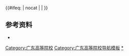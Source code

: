 {{Navbox
|name=广东高等院校
|title=广东高等院校
|state={{{state|autocollapse}}}
|image=
|style = text-align: left;
|groupstyle = text-align: center;
|listclass = hlist
|above= 
*[[中国大陆高等学校列表]]
*[[广东省高等学校列表]]
*[[广东省教育厅]]
|bodyclass = hlist

|group2 = [[中华人民共和国军事院校列表|军事院校]]
|list2 = 
*[[中国人民解放军陆军特种作战学院|陆军特种作战学院广州营区]]<sub>[[广州市|广州]]</sub><sup> [[中国人民解放军陆军特种作战学院|（陆军特种作战学院）]][[副军级]]本（分）</sup>
*[[中国人民解放军海军陆战学院|海军陆战学院]]<sub>[[广州市|广州]]</sub><sup> [[中国人民解放军海军|（海军）]][[副军级]]本</sup>
*[[中国人民武装警察部队警官学院广州训练基地|武警警官学院广州训练基地]]<sub>[[广州市|广州]]</sub><sup> [[中国人民武装警察部队警官学院|（武警警官学院）]][[副军级]]本（分）</sup>

|group3=[[广州市]]
|list3=
*[[中山大学]]<sup>[[中华人民共和国教育部直属高等学校列表|（教育部属）]]{{线路名|#00D2D3<!--一流学科-->}}{{线路名|#D22630<!--985-->}}{{线路名|#0092BC<!--211-->}}{{线路名|#97D700<!--国重-->}}本</sup>
*[[华南理工大学]]<sup>[[中华人民共和国教育部直属高等学校列表|（教育部属）]]{{线路名|#00D2D3<!--一流学科-->}}{{线路名|#D22630<!--985-->}}{{线路名|#0092BC<!--211-->}}{{线路名|#97D700<!--国重-->}}本</sup>
*[[暨南大学]]<sup>[[中共中央统战部|（中央统战部属）]]{{线路名|#00D2D3<!--一流学科-->}}{{线路名|#0092BC<!--211-->}}{{线路名|#97D700<!--国重-->}}本</sup>
*[[华南师范大学]]<sup>[[省部共建|（省部共建）]]{{线路名|#00D2D3<!--一流学科-->}}{{线路名|#0092BC<!--211-->}}{{线路名|#97D700<!--国重-->}}本</sup>
*[[广州中医药大学]]<sup>[[省部共建|（省部共建）]]{{线路名|#00D2D3<!--一流学科-->}}本</sup>
*[[南方医科大学]]<sup>[[省部共建|（省部共建）]]本</sup>
*[[华南农业大学]]<sup>[[省部共建|（省部共建）]]{{线路名|#00D2D3<!--一流学科-->}}{{线路名|#97D700<!--国重-->}}本</sup>
*[[广东财经大学]]<sup>[[省部共建|（省部共建）]]本</sup>
*[[广州大学]]<sup>本</sup>
*[[广东工业大学]]<sup>本</sup>
*[[广东外语外贸大学]]<sup>本</sup>
*[[广州医科大学]]<sup>{{线路名|#00D2D3<!--一流学科-->}}本</sup>
*[[广东药科大学]]<sup>本</sup>
*[[广州体育学院]]<sup>本</sup>
*[[中国人民警察大学广州校区]]<sup>[[中华人民共和国公安部|（公安部属）]]本（分）</sup>
*[[广东技术师范大学]]<sup>本</sup>
*[[广州美术学院]]<sup>本</sup>
*[[星海音乐学院]]<sup>本</sup>
*[[仲恺农业工程学院]]<sup>本</sup>
*[[广东金融学院]]<sup>本</sup>
*[[广东警官学院]]<sup>本</sup>
*[[广东第二师范学院]]<sup>本</sup>
*[[广州航海学院]]<sup>本</sup>
*[[香港科技大学（广州）]]（筹）<sup>本外</sup>
----
*[[广东白云学院]]<sup>民本</sup>
*[[广东培正学院]]<sup>民本</sup>
*[[广州商学院]]<sup>民本</sup>
*[[广州工商学院]]<sup>民本</sup>
*[[广州理工学院]]<sup>民本</sup>
*[[广州应用科技学院]]<sup>民本</sup>
*[[广州华商学院]]<sup>民本</sup>
*[[广州软件学院]]<sup>民本</sup>
*[[广州南方学院]]<sup>民本</sup>
*[[广州新华学院]]<sup>民本</sup>
*[[广州城市理工学院]]<sup>民本</sup>
*[[广州华立学院]]<sup>民本</sup>
----
*[[广州科技职业技术大学]]<sup>民职本</sup>
----
*[[广东外语外贸大学南国商学院]]<sup>民本独</sup>
*[[华南农业大学珠江学院]]<sup>民本独</sup>
----
*[[广州民航职业技术学院]]<sup>[[中国民用航空局|（中国民航局属）]]专</sup>
*[[广州番禺职业技术学院]]<sup>专</sup>
*[[广东轻工职业技术学院]]<sup>专</sup>
*[[广东交通职业技术学院]]<sup>专</sup>
*[[广东水利电力职业技术学院]]<sup>专</sup>
*[[广东农工商职业技术学院]]<sup>专</sup>
*[[广州铁路职业技术学院]]<sup>专</sup>
*[[广东机电职业技术学院]]<sup>专</sup>
*[[广东建设职业技术学院]]<sup>专</sup>
*[[广东女子职业技术学院]]<sup>专</sup>
*[[广东外语艺术职业学院]]<sup>专</sup>
*[[广东邮电职业技术学院]]<sup>专</sup>
*[[广东工贸职业技术学院]]<sup>专</sup>
*[[广东司法警官职业学院]]<sup>专</sup>
*[[广东科学技术职业学院]]<sup>专</sup>
*[[广东体育职业技术学院]]<sup>专</sup>
*[[广东食品药品职业学院]]<sup>专</sup>
*[[广东行政职业学院]]<sup>专</sup>
*[[广东文艺职业学院]]<sup>专</sup>
*[[广州工程技术职业学院]]<sup>专</sup>
*[[广州体育职业技术学院]]<sup>专</sup>
*[[广东工程职业技术学院]]<sup>专</sup>
*[[广州城市职业学院]]<sup>专</sup>
*[[广东理工职业学院]]<sup>专</sup>
*[[广州科技贸易职业学院]]<sup>专</sup>
*[[广东科贸职业学院]]<sup>专</sup>
*[[广东青年职业学院]]<sup>专</sup>
*[[广东生态工程职业学院]]<sup>专</sup>
*[[广州卫生职业技术学院]]<sup>专</sup>
*[[广东南华工商职业学院]]<sup>专</sup>
*[[广州幼儿师范专科学校]]<sup>专</sup>
----
*[[私立华联学院]]<sup>民专</sup>
*[[广东岭南职业技术学院]]<sup>民专</sup>
*[[广州南洋理工职业学院]]<sup>民专</sup>
*[[广州康大职业技术学院]]<sup>民专</sup>
*[[广州涉外经济职业技术学院]]<sup>民专</sup>
*[[广州华立科技职业学院]]<sup>民专</sup>
*[[广州现代信息工程职业技术学院]]<sup>民专</sup>
*[[广州华南商贸职业学院]]<sup>民专</sup>
*[[广州城建职业学院]]<sup>民专</sup>
*[[广州松田职业学院]]<sup>民专</sup>
*[[广州华夏职业学院]]<sup>民专</sup>
*[[广州华商职业学院]]<sup>民专</sup>
*[[广州东华职业学院]]<sup>民专</sup>
----
*[[广州开放大学]]<sup>成</sup>
*[[广东开放大学]]<sup>成</sup>
*[[广东省国防工业职工大学]]<sup>成</sup>
*[[广东社会科学大学]]<sup>成</sup>
*[[广州金桥管理干部学院]]<sup>成</sup>
*[[广州市公安管理干部学院]]<sup>成</sup>
*[[广东省职工体育运动技术学院]]<sup>成</sup>
----
*[[广东新华教育学院]]<sup>民成</sup>

|group4=[[深圳市]]
|list4=
*[[哈尔滨工业大学（深圳）]]<sup>[[中华人民共和国工业和信息化部|（工信部属）]]{{线路名|#00D2D3<!--一流学科-->}}{{线路名|#D22630<!--985-->}}{{线路名|#0092BC<!--211-->}}{{线路名|#97D700<!--国重-->}}本（分）</sup>
*[[中国科学院深圳理工大学]]（筹）<sup>[[中国科学院|（中科院属）]]本</sup>
*[[深圳大学]]<sup>本</sup>
*[[南方科技大学]]<sup>{{线路名|#00D2D3<!--一流学科-->}}本</sup>
*[[深圳技术大学]]<sup>本</sup>
*[[深圳创新创意设计学院]]（筹）<sup>本</sup>
*[[深圳音乐学院]]（筹）<sup>本</sup>
*[[深圳海洋大学]]（筹）<sup>本</sup>
*[[深圳师范大学]]（筹）<sup>本</sup>
*[[香港中文大學（深圳）]]<sup>本外</sup>
*[[深圳北理莫斯科大学]]<sup>本外</sup>
*[[天津大学佐治亚理工深圳学院]]<sup>本外</sup>
*[[香港大学（深圳）]]（筹）<sup>本外</sup>
*[[深圳职业技术学院]]<sup>专</sup>
*[[深圳信息职业技术学院]]<sup>专</sup>
*[[深圳技师学院|深圳技师职业学院]]（筹）<sup>专</sup>
*[[广东新安职业技术学院]]<sup>民专</sup>
*[[深圳开放大学]]<sup>成</sup>

|group5=[[珠海市]]
|list5=
*[[北京师范大学珠海校区]]<sup>[[中华人民共和国教育部直属高等学校列表|（教育部属）]]{{线路名|#00D2D3<!--一流学科-->}}{{线路名|#D22630<!--985-->}}{{线路名|#0092BC<!--211-->}}{{线路名|#97D700<!--国重-->}}本（分）</sup>
*[[遵义医科大学|遵义医科大学珠海校区]]<sup>[[省部共建|（省部共建）]]本（分）</sup>
*[[澳门科技大学|澳门科技大学珠海校区]]（筹）<sup>本外（分）</sup>
*[[珠海科技学院]]<sup>民本</sup>
*[[北京师范大学-香港浸会大学联合国际学院]]<sup>本外</sup>
*[[北京师范大学珠海分校]]<sup>民本独</sup>
*[[北京理工大学珠海学院]]<sup>民本独</sup>
*[[珠海城市职业技术学院]]<sup>专</sup>
*[[珠海艺术职业学院]]<sup>民专</sup>

|group6=[[汕头市]]
|list6=
*[[汕头大学]]<sup>[[省部共建|（省部共建）]]本</sup>
*[[广东以色列理工学院]]<sup>本外</sup>
*[[广东汕头幼儿师范高等专科学校]]<sup>专</sup>
*[[汕头职业技术学院]]<sup>专</sup>
*[[汕头健康护理职业学院]]（筹）<sup>专</sup>
*[[汕头开放大学]]<sup>成</sup>

|group7=[[佛山市]]
|list7=
*[[佛山科学技术学院]]<sup>本</sup>
*[[华南师范大学|华南师范大学南海校区]]<sup>[[省部共建|（省部共建）]]{{线路名|#00D2D3<!--一流学科-->}}{{线路名|#0092BC<!--211-->}}{{线路名|#97D700<!--国重-->}}本（分）</sup>
*[[南方医科大学|南方医科大学顺德校区]]<sup>[[省部共建|（省部共建）]]本（分）</sup>
*[[广东财经大学|广东财经大学佛山校区]]<sup>[[省部共建|（省部共建）]]本（分）</sup>
*[[香港理工大学（佛山）]]（筹）<sup>本外</sup>
*[[广东东软学院]]<sup>民本</sup>
*[[佛山城市学院]]（筹）<sup>民本</sup>
*[[广东轻工职业技术学院]]<sup>专</sup>
*[[顺德职业技术学院]]<sup>专</sup>
*[[佛山职业技术学院]]<sup>专</sup>
*[[广东职业技术学院]]<sup>专</sup>
*[[广东环境保护工程职业学院]]<sup>专</sup>
*[[广东舞蹈戏剧职业学院]]<sup>专</sup>
*[[广东石油化工职业技术学校]]<sup>成</sup>
*[[南海成人学院]]<sup>成</sup>

|group8=[[韶关市]]
|list8=
*[[韶关学院]]<sup>本</sup>
*[[广东松山职业技术学院]]<sup>专</sup>
*[[韶关市职工大学]]<sup>成</sup>

|group9=[[湛江市]]
|list9=
*[[广东海洋大学]]<sup>[[省部共建|（省部共建）]]本</sup>
*[[广东医科大学]]<sup>本</sup>
*[[岭南师范学院]]<sup>本</sup>
*[[湛江科技学院]]<sup>民本</sup>
*[[湛江幼儿师范专科学校]]<sup>专</sup>
*[[广东文理职业学院]]<sup>民专</sup>
*[[湛江市业余大学]]<sup>成</sup>

|group10=[[肇庆市]]
|list10=
*[[肇庆学院]]<sup>本</sup>
*[[广东金融学院|广东金融学院肇庆校区]]<sup>本（分）</sup>
*[[香港都會大學（肇慶）]]（筹）<sup>本外</sup>
*[[广东理工学院]]<sup>民本</sup>
*[[广州应用科技学院|广州应用科技学院肇庆校区]]<sup>民本（分）</sup>
*[[广东工商职业技术大学]]<sup>民职本</sup>
*[[肇庆医学高等专科学校]]<sup>专</sup>
*[[广东信息工程职业学院]]<sup>民专</sup>
*[[广东肇庆航空职业学院]]<sup>民专</sup>

|group11=[[江门市]]
|list11=
*[[五邑大学]]<sup>本</sup>
*[[广州华立学院|广州华立学院江门校区]]<sup>民本（分）</sup>
*[[江门职业技术学院]]<sup>专</sup>
*[[广东江门中医药职业学院]]<sup>专</sup>
*[[广东江门幼儿师范高等专科学校]]<sup>专</sup>
*[[广东南方职业学院]]<sup>民专</sup>

|group12=[[茂名市]]
|list12=
*[[广东石油化工学院]]<sup>本</sup>
*[[茂名职业技术学院]]<sup>专</sup>
*[[广东茂名健康职业学院]]<sup>专</sup>
*[[广东茂名幼儿师范专科学校]]<sup>专</sup>
*[[广东茂名农林科技职业学院]]<sup>专</sup>

|group13=[[惠州市]]
|list13=
*[[惠州学院]]<sup>本</sup>
*[[惠州城市职业学院]]<sup>专</sup>
*[[惠州卫生职业技术学院]]<sup>专</sup>
*[[惠州工程职业学院]]<sup>专</sup>
*[[广州珠江职业技术学院]]<sup>民专</sup>
*[[惠州经济职业技术学院]]<sup>民专</sup>

|group14=[[梅州市]]
|list14=
* [[嘉应学院]]<sup>本</sup>
* [[广东梅州职业技术学院]]<sup>专</sup>

|group15=[[汕尾市]]
|list15=
*[[华南师范大学|华南师范大学汕尾校区]]<sup>[[省部共建|（省部共建）]]{{线路名|#00D2D3<!--一流学科-->}}{{线路名|#0092BC<!--211-->}}{{线路名|#97D700<!--国重-->}}本（分）</sup>
*[[汕尾职业技术学院]]<sup>专</sup>

|group16=[[河源市]]
|list16=
*[[广东技术师范大学|广东技术师范大学河源校区]]<sup>本（分）</sup>
*[[河源职业技术学院]]<sup>专</sup>

|group17=[[阳江市]]
|list17=
*[[广东海洋大学|广东海洋大学阳江校区]]<sup>[[省部共建|（省部共建）]]本（分）</sup>
*[[阳江职业技术学院]]<sup>专</sup>

|group18=[[清远市]]
|list18=
*[[广东金融学院|广东金融学院清远校区]]<sup>本（分）</sup>
*[[广东航空航天科技职业大学]]（筹）<sup>职本</sup>
*[[广东交通职业技术学院]]<sup>专</sup>
*[[广东建设职业技术学院]]<sup>专</sup>
*[[清远职业技术学院]]<sup>专</sup>
*[[广东科贸职业学院]]<sup>专</sup>
*[[广东南华工商职业学院]]<sup>专</sup>
*[[广东财贸职业学院]]<sup>专</sup>
*[[广东碧桂园职业学院]]<sup>民专</sup>

|group19=[[东莞市]]
|list19=
*[[东莞理工学院]]<sup>本</sup>
*[[广东医科大学|广东医科大学东莞校区]]<sup>本（分）</sup>
*[[大湾区大學]]（筹）<sup>本</sup>
*[[香港城市大学（东莞）]]（筹）<sup>本外</sup>
*[[广东科技学院]]<sup>民本</sup>
*[[东莞城市学院]]<sup>民本</sup>
*[[东莞职业技术学院]]<sup>专</sup>
*[[广东亚视演艺职业学院]]<sup>民专</sup>
*[[广东创新科技职业学院]]<sup>民专</sup>
*[[广东酒店管理职业技术学院]]<sup>民专</sup>

|group20=[[中山市]]
|list20=
*[[广东药科大学|广东药科大学中山校区]]<sup>本（分）</sup>
*[[中山科技大学]]（筹）<sup>本</sup>
*[[澳门科技大学（中山）]]（筹）<sup>本</sup>
*[[电子科技大学中山学院]]<sup>民本独</sup>
*[[中山火炬职业技术学院]]<sup>专</sup>
*[[中山职业技术学院]]<sup>专</sup>

|group21=[[潮州市]]
|list21=
*[[韩山师范学院]]<sup>本</sup>
*[[广东潮州卫生健康职业学院]]<sup>专</sup>

|group22=[[揭阳市]]
|list22=
*[[广东工业大学|广东工业大学揭阳校区]]<sup>本（分）</sup>
*[[普宁大学]]（筹）<sup>本</sup>
*[[揭阳职业技术学院]]<sup>专</sup>
*[[潮汕职业技术学院]]<sup>民专</sup>

|group23=[[云浮市]]
|list23=
*[[广东药科大学|广东药科大学云浮校区]]<sup>本（分）</sup>
*[[罗定职业技术学院]]<sup>专</sup>
*[[广东云浮中医药职业学院]]<sup>专</sup>

|belowstyle = text-align:left;
|below = 以上除另有标注的外，均为属地行政区省属、市属公办高等学校。<br/>{{线路名|#00D2D3<!--一流学科-->}}：[[世界一流大学和一流学科建设|“双一流”建设高校]]；<br>{{线路名|#D22630<!--985-->}}：[[985工程|原985工程院校]]；{{线路名|#0092BC<!--211-->}}：[[211工程|原211工程院校]]；{{线路名|#97D700<!--国重-->}}：[[全国重点大学|原全国重点大学]]<br/><sup>本</sup>：办学层次为[[本科]]的高校；<sup>职本</sup>：办学层次为[[职业教育本科]]的高校；<sup>专</sup>：办学层次为[[专科]]的高校；<sup>民</sup>：民办高校；<sup>外</sup>：[[中外合作办学|中外合作办学（含内地与港澳台合作办学）]]；<sup>独</sup>：[[独立学院]]；<sup>成</sup>：成人高校；<sup>（分）</sup>：高等院校的校区，不具备独立备案资格。<br/>截至2020年6月30日，广东共有67所本科高校（含独立学院）、87所专科高校、14所成人高校。
}}<includeonly>{{#ifeq: {{{1}}} | nocat | <!--空--> | [[Category:广东高等院校]] }}</includeonly><noinclude>
== 参考资料 ==
*{{cite web|title=2019年全国高等学校名单|url=http://www.moe.gov.cn/jyb_xxgk/s5743/s5744/201906/t20190617_386200.html|publisher=中华人民共和国教育部|accessdate=2020-01-26}}
[[Category:广东高等院校导航模板]]
[[Category:广东高等院校|*]]
</noinclude>